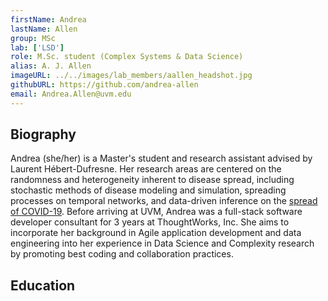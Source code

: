 ```yaml
---
firstName: Andrea
lastName: Allen
group: MSc
lab: ['LSD']
role: M.Sc. student (Complex Systems & Data Science)
alias: A. J. Allen
imageURL: ../../images/lab_members/aallen_headshot.jpg
githubURL: https://github.com/andrea-allen
email: Andrea.Allen@uvm.edu
---
```



## Biography

Andrea (she/her) is a Master's student and research assistant advised by Laurent Hébert-Dufresne. Her research areas are centered on the randomness and heterogeneity inherent to disease spread, including stochastic methods of disease modeling and simulation, spreading processes on temporal networks, and data-driven inference on the [spread of COVID-19](https://uclacovidbehindbars.org/ice-outbreaks-report). Before arriving at UVM, Andrea was a full-stack software developer consultant for 3 years at ThoughtWorks, Inc. She aims to incorporate her background in Agile application development and data engineering into her experience in Data Science and Complexity research by promoting best coding and collaboration practices. 

## Education

<EducationList>
	<EducationItem advisor="Laurent Hébert-Dufresne" 
					degree="M.S. in Complex Systems and Data Science"
					years="2020-2022 (est)" 
					university="University of Vermont"/>
	<EducationItem degree="B.A. in Mathematics"
					years="2013-2017" 
					university="Oberlin College"/>
</EducationList>